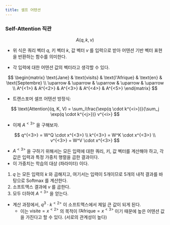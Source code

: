 ```yaml
---
title: 셀프 어텐션
---
```


### Self-Attention 직관

$$
A(q, k, v)
$$
* 위 식은 쿼리 벡터 $q$, 키 벡터 $k$, 값 벡터 $v$ 를 입력으로 받아 어텐션 기반 벡터 표현을 반환하는 함수를 의미한다.

* 각 입력에 대한 어텐션 값의 벡터라고 생각할 수 있다.

$$
\begin{matrix}
\text{Jane} & \text{visits} & \text{l'Afrique} & \text{en} & \text{Septembre} \\
\uparrow & \uparrow & \uparrow & \uparrow & \uparrow \\
A^{<1>} & A^{<2>} & A^{<3>} & A^{<4>} & A^{<5>}
\end{matrix}
$$

* 트랜스포머 셀프 어텐션 방정식:

$$
\text{Attention}(q, K, V) = \sum_i\frac{\exp(q \cdot k^{<i>})}{\sum_j \exp(q \cdot k^{<j>})} v^{<i>}
$$
 
* 이제 $A^{<3>}$ 을 구해보자.

$$
q^{<3>} = W^Q \cdot x^{<3>} \\
k^{<3>} = W^K \cdot x^{<3>} \\
v^{<3>} = W^V \cdot x^{<3>}
$$

* $A^{<3>}$ 을 구하기 위해서는 모든 입력에 대한 쿼리, 키, 값 벡터를 계산해야 하고, 각 값은 입력과 특정 가중치 행렬을 곱한 결과이다.
* 이 가중치는 학습의 대상 (파라미터) 이다.
1. $q$ 는 모든 입력의 $k$ 와 곱해지고, 여기서는 입력이 5개이므로 5개의 내적 결과를 바탕으로 Softmax 를 계산한다.
2. 소프트맥스 결과에 $v$ 를 곱한다.
3. 모두 더하여 $A^{<3>}$ 을 얻는다.

* 계산 과정에서, $q^{3}\cdot k^{<2>}$ 이 소프트맥스에서 제일 큰 값이 되게 된다.
    * 이는 $\text{visite}=x^{<2>}$ 의 목적이 $\text{l'Afrique}=x^{<3>}$ 이기 때문에 높은 어텐션 값을 가진다고 할 수 있다. (서로의 관계성이 높다)